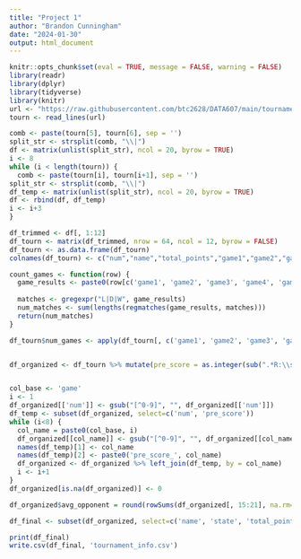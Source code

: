 ```yaml
---
title: "Project 1"
author: "Brandon Cunningham"
date: "2024-01-30"
output: html_document
---
```


```r
knitr::opts_chunk$set(eval = TRUE, message = FALSE, warning = FALSE)
library(readr)
library(dplyr)
library(tidyverse)
library(knitr)
url <- "https://raw.githubusercontent.com/btc2628/DATA607/main/tournamentinfo.txt"
tourn <- read_lines(url)
```



```r
comb <- paste(tourn[5], tourn[6], sep = '')
split_str <- strsplit(comb, "\\|")
df <- matrix(unlist(split_str), ncol = 20, byrow = TRUE)
i <- 8
while (i < length(tourn)) {
  comb <- paste(tourn[i], tourn[i+1], sep = '')
split_str <- strsplit(comb, "\\|")
df_temp <- matrix(unlist(split_str), ncol = 20, byrow = TRUE)
df <- rbind(df, df_temp)
i <- i+3
}

df_trimmed <- df[, 1:12]
df_tourn <- matrix(df_trimmed, nrow = 64, ncol = 12, byrow = FALSE)
df_tourn <- as.data.frame(df_tourn)
colnames(df_tourn) <- c("num","name","total_points","game1","game2","game3","game4","game5","game6","game7","state","pre_score_bad_format")

```

```r
count_games <- function(row) {
  game_results <- paste0(row[c('game1', 'game2', 'game3', 'game4', 'game5', 'game6', 'game7')], collapse = "")
  
  matches <- gregexpr("L|D|W", game_results)
  num_matches <- sum(lengths(regmatches(game_results, matches)))
  return(num_matches)
}

df_tourn$num_games <- apply(df_tourn[, c('game1', 'game2', 'game3', 'game4', 'game5', 'game6', 'game7')], 1, count_games)



```


```r
df_organized <- df_tourn %>% mutate(pre_score = as.integer(sub(".*R:\\s*(\\d{3,4}).*", "\\1", pre_score_bad_format)))


col_base <- 'game'
i <- 1
df_organized[['num']] <- gsub("[^0-9]", "", df_organized[['num']])
df_temp <- subset(df_organized, select=c('num', 'pre_score'))
while (i<8) {
  col_name = paste0(col_base, i)
  df_organized[[col_name]] <- gsub("[^0-9]", "", df_organized[[col_name]])
  names(df_temp)[1] <- col_name
  names(df_temp)[2] <- paste0('pre_score_', col_name)
  df_organized <- df_organized %>% left_join(df_temp, by = col_name)
  i <- i+1
}
df_organized[is.na(df_organized)] <- 0
```

```r
df_organized$avg_opponent = round(rowSums(df_organized[, 15:21], na.rm=TRUE)/df_organized$num_games)

df_final <- subset(df_organized, select=c('name', 'state', 'total_points', 'pre_score', 'avg_opponent'))
```

```r
print(df_final)
write.csv(df_final, 'tournament_info.csv')
```





